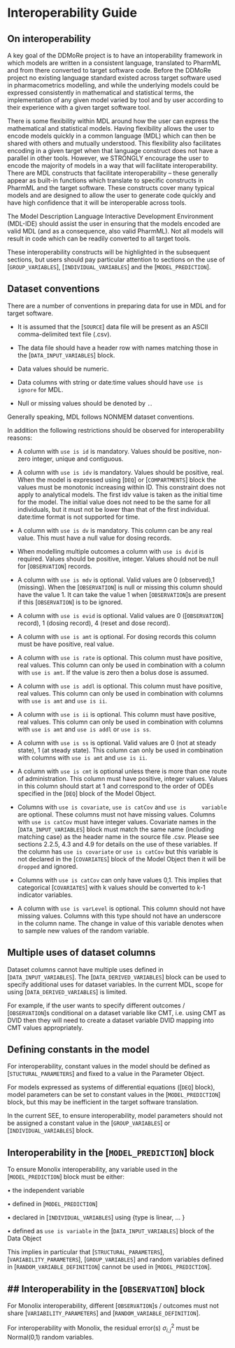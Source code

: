 # Interoperability Guide

## On interoperability

A key goal of the DDMoRe project is to have an intoperability framework
in which models are written in a consistent language, translated to
PharmML and from there converted to target software code. Before the
DDMoRe project no existing language standard existed across target
software used in pharmacometrics modelling, and while the underlying
models could be expressed consistently in mathematical and statistical
terms, the implementation of any given model varied by tool and by user
according to their experience with a given target software tool.

There is some flexibility within MDL around how the user can express the
mathematical and statistical models. Having flexibility allows the user
to encode models quickly in a common language (MDL) which can then be
shared with others and mutually understood. This flexibility also
facilitates encoding in a given target when that language construct does
not have a parallel in other tools. However, we STRONGLY encourage the
user to encode the majority of models in a way that will facilitate
interoperability. There are MDL constructs that facilitate
interoperability – these generally appear as built-in functions which
translate to specific constructs in PharmML and the target software.
These constructs cover many typical models and are designed to allow the
user to generate code quickly and have high confidence that it will be
interoperable across tools.

The Model Description Language Interactive Development Environment
(MDL-IDE) should assist the user in ensuring that the models encoded are
valid MDL (and as a consequence, also valid PharmML). Not all models
will result in code which can be readily converted to all target tools.

These interoperability constructs will be highlighted in the subsequent
sections, but users should pay particular attention to sections on the
use of [`GROUP_VARIABLES`], [`INDIVIDUAL_VARIABLES`] and the
[`MODEL_PREDICTION`].

## Dataset conventions

There are a number of conventions in preparing data for use in MDL and
for target software.

-   It is assumed that the [`SOURCE`] data file will be present as an
    ASCII comma-delimited text file (.csv).

-   The data file should have a header row with names matching those in
    the [`DATA_INPUT_VARIABLES`] block.

-   Data values should be numeric.

-   Data columns with string or date:time values should have `use is
    ignore` for MDL.

-   Null or missing values should be denoted by `.`.

Generally speaking, MDL follows NONMEM dataset conventions.

In addition the following restrictions should be observed for
interoperability reasons:

-   A column with `use is id` is mandatory. Values should be positive,
    non-zero integer, unique and contiguous.

-   A column with `use is idv` is mandatory. Values should be positive,
    real. When the model is expressed using [`DEQ`] or [`COMPARTMENTS`]
    block the values must be monotonic increasing within ID. This
    constraint does not apply to analytical models. The first idv value
    is taken as the initial time for the model. The initial value does
    not need to be the same for all individuals, but it must not be
    lower than that of the first individual. date:time format is not
    supported for time.

-   A column with `use is dv` is mandatory. This column can be any real
    value. This must have a null value for dosing records.

-   When modelling multiple outcomes a column with `use is dvid` is
    required. Values should be positive, integer. Values should not be
    null for [`OBSERVATION`] records.

-   A column with `use is mdv` is optional. Valid values are 0
    (observed),1 (missing). When the [`OBSERVATION`] is null or missing this
    column should have the value 1. It can take the value 1 when
    [`OBSERVATION`]s are present if this [`OBSERVATION`] is to be ignored.

-   A column with `use is evid` is optional. Valid values are 0
    ([`OBSERVATION`] record), 1 (dosing record), 4 (reset and dose record).

-   A column with `use is amt` is optional. For dosing records this
    column must be have positive, real value.

-   A column with `use is rate` is optional. This column must have
    positive, real values. This column can only be used in combination
    with a column with `use is amt`. If the value is zero then a bolus
    dose is assumed.

-   A column with `use is addl` is optional. This column must have
    positive, real values. This column can only be used in combination
    with columns with `use is amt` and `use is ii`.

-   A column with `use is ii` is optional. This column must have
    positive, real values. This column can only be used in combination
    with columns with `use is amt` and `use is addl` or `use is ss`.

-   A column with `use is ss` is optional. Valid values are 0 (not at
    steady state), 1 (at steady state). This column can only be used in
    combination with columns with `use is amt` and `use is ii`.

-   A column with `use is cmt` is optional unless there is more than one
    route of administration. This column must have positive, integer
    values. Values in this column should start at 1 and correspond to
    the order of ODEs specified in the [`DEQ`] block of the Model
    Object.

-   Columns with `use is covariate`, `use is catCov` and `use is
    variable` are optional. These columns must not have missing values.
    Columns with `use is catCov` must have integer values. Covariate
    names in the [`DATA_INPUT_VARIABLES`] block must match the same
    name (including matching case) as the header name in the source file
    .csv. Please see sections 2.2.5, 4.3 and 4.9 for details on the use
    of these variables. If the column has `use is covariate` or `use is catCov` 
    but this variable is not declared in the [`COVARIATES`]
    block of the Model Object then it will be `dropped` and ignored.

-   Columns with `use is catCov` can only have values 0,1. This implies
    that categorical [`COVARIATES`] with k values should be converted to k-1
    indicator variables.

-   A column with `use is varLevel` is optional. This column should not
    have missing values. Columns with this type should not have an
    underscore in the column name. The change in value of this variable
    denotes when to sample new values of the random variable.

## Multiple uses of dataset columns

Dataset columns cannot have multiple uses defined in
[`DATA_INPUT_VARIABLES`]. The [`DATA_DERIVED_VARIABLES`] block can
be used to specify additional uses for dataset variables. In the current
MDL, scope for using [`DATA_DERIVED_VARIABLES`] is limited.

For example, if the user wants to specify different outcomes /
[`OBSERVATION`]s conditional on a dataset variable like CMT, i.e. using CMT
as DVID then they will need to create a dataset variable DVID mapping
into CMT values appropriately.

## Defining constants in the model 

For interoperability, constant values in the model should be defined as
[`STUCTURAL_PARAMETERS`] and fixed to a value in the Parameter Object.

For models expressed as systems of differential equations ([`DEQ`]
block), model parameters can be set to constant values in the
[`MODEL_PREDICTION`] block, but this may be inefficient in the target
software translation.

In the current SEE, to ensure interoperability, model parameters should
not be assigned a constant value in the [`GROUP_VARIABLES`] or
[`INDIVIDUAL_VARIABLES`] block.

## Interoperability in the [`MODEL_PREDICTION`] block

To ensure Monolix interoperability, any variable used in the
[`MODEL_PREDICTION`] block must be either:

• the independent variable

• defined in [`MODEL_PREDICTION`]

• declared in [`INDIVIDUAL_VARIABLES`] using {type is linear, … }

• defined as `use is variable` in the [`DATA_INPUT_VARIABLES`] block of
the Data Object

This implies in particular that [`STRUCTURAL_PARAMETERS`],
[`VARIABILITY_PARAMETERS`], [`GROUP_VARIABLES`] and random variables defined
in [`RANDOM_VARIABLE_DEFINITION`] cannot be used in [`MODEL_PREDICTION`].

## Interoperability in the [`OBSERVATION`] block
---------------------

For Monolix interoperability, different [`OBSERVATION`]s / outcomes must not
share [`VARIABILITY_PARAMETERS`] and [`RANDOM_VARIABLE_DEFINITION`].

For interoperability with Monolix, the residual error(s) $\sigma_{i,j}^{2}$ must
be Normal(0,1) random variables.

